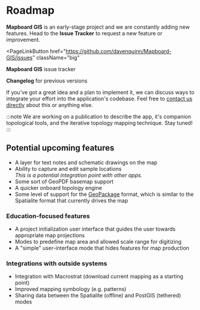 
# Roadmap

**Mapboard GIS** is an early-stage project and we are constantly adding new features.
Head to the **Issue Tracker** to request a
new feature or improvement.

<PageLinkButton
  href="https://github.com/davenquinn/Mapboard-GIS/issues"
  className="big"
>
  <strong>Mapboard GIS</strong> issue tracker
</PageLinkButton>

<PageLinkButton href="/about/changelog" className="big">
  <strong>Changelog</strong> for previous versions
</PageLinkButton>

If you've got a great idea and a plan to implement it,
we can discuss ways to integrate your effort into the application's codebase.
Feel free to [contact us directly](mailto:dev@davenquinn.com) about this or anything else.

:::note
We are working on a publication to describe the app, it's companion topological tools,
and the iterative topology mapping technique. Stay tuned!
:::

## Potential upcoming features

- A layer for text notes and schematic drawings on the map
- Ability to capture and edit sample locations  
  _This is a potential integration point with other apps._
- Some sort of GeoPDF basemap support
- A quicker onboard topology engine
- Some level of support for the [GeoPackage](https://www.geopackage.org/) format,
  which is similar to the Spatialite format that currently drives the map

### Education-focused features

- A project initialization user interface that guides
  the user towards appropriate map projections
- Modes to predefine map area and allowed scale range for digitizing
- A "simple" user-interface mode that hides features for map production

### Integrations with outside systems

- Integration with Macrostrat (download current mapping as a starting point)
- Improved mapping symbology (e.g. patterns)
- Sharing data between the Spatialite (offline) and PostGIS (tethered) modes

